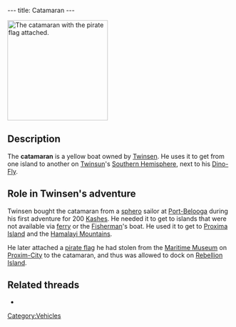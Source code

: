 ---
title: Catamaran
---

[[Image:Catamara.gif|right|225px|thumb|The catamaran with the [[pirate flag]] attached.]]
{{Quote|
Quote=Here it is: like new, good handling and fast, this catamaran is for you!... for 200 Kashes.|
Character=A [[sphero]] sailor}}

==Description==
The '''catamaran''' is a yellow boat owned by [[Twinsen]]. He uses it to get from one island to another on [[Twinsun]]'s [[Southern Hemisphere]], next to his [[Dino-Fly]].

==Role in Twinsen's adventure==
Twinsen bought the catamaran from a [[sphero]] sailor at [[Port-Belooga]] during his first adventure for 200 [[Kash]]es. He needed it to get to islands that were not available via [[ferry]] or the [[Fisherman]]'s boat. He used it to get to [[Proxima Island]] and the [[Hamalayi Mountains]].

He later attached a [[pirate flag]] he had stolen from the [[Maritime Museum]] on [[Proxim-City]] to the catamaran, and thus was allowed to dock on [[Rebellion Island]].

==Related threads==
* {{thread|id=12620|title=buying the boat thing}}

[[Category:Vehicles]]